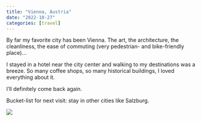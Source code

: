 ```yaml
---
title: "Vienna, Austria"
date: "2022-10-27"
categories: [travel]
---
```


By far my favorite city has been Vienna. The art, the architecture, the cleanliness, the ease of commuting (very pedestrian- and bike-friendly place)...

I stayed in a hotel near the city center and walking to my destinations was a breeze. So many coffee shops, so many historical buildings, I loved everything about it.

I'll definitely come back again.

Bucket-list for next visit: stay in other cities like Salzburg.

![](vienna.jpg)
